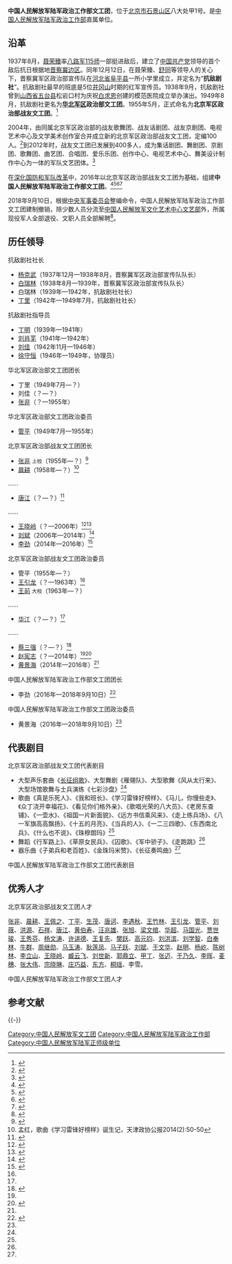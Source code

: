 {{Infobox PRCG
|color = darkgreen
|机构名称=中国人民解放军陆军政治工作部文工团
|上级机构=[[中国人民解放军陆军政治工作部|中国人民解放军陆军政治工作部]]
|机构类型=中国人民解放军陆军政治工作部直属单位
|军事级别=正师级
|标志1=China Emblem PLA.svg
|职位1=团长
|人员1=[[李劲|李劲]]
|衔级1=
|职位2=政治委员
|人员2=[[黄景海|黄景海]]
|衔级2=
|职位3=
|人员3=
|职位4=
|人员4=
|地址1=[[北京市|北京市]][[石景山区|石景山区]]八大处甲1号
|成立时间=2016年
|撤销时间=2018年9月10日
|a=
|b=
|c=
|d=
|E=
|e=
}}

'''中国人民解放军陆军政治工作部文工团'''，位于[[北京市|北京市]][[石景山区|石景山区]]八大处甲1号。是[[中国人民解放军陆军政治工作部|中国人民解放军陆军政治工作部]]直属单位。

== 沿革 ==
1937年8月，[[聂荣臻|聂荣臻]]率[[八路军|八路军]][[115师|115师]]一部挺进敌后，建立了[[中国共产党|中国共产党]]领导的首个敌后抗日根据地[[晋察冀边区|晋察冀边区]]。同年12月12日，在聂荣臻、[[舒同|舒同]]等领导人的关心下，晋察冀军区政治部宣传队在[[河北省|河北省]][[阜平县|阜平县]]一所小学里成立，并定名为“'''抗敌剧社'''”。抗敌剧社最早的班底是5位[[井冈山|井冈山]]时期的红军宣传员。1938年9月，抗敌剧社曾到[[山西省|山西省]][[五台县|五台县]]松岩口村为庆祝[[白求恩|白求恩]]创建的模范医院成立举办演出。1949年8月，抗敌剧社更名为'''[[华北军区|华北军区]]政治部文工团'''。1955年5月，正式命名为'''北京军区政治部战友文工团'''。<ref name=hxjw>{{Cite web |url=http://www.huaxia.com/thjq/jswy/2012/12/3121703.html |title=回眸北京军区政治部战友文工团的发展变迁，华夏经纬网，2012-12-11 |accessdate=2014-05-29 |archive-date=2019-07-31 |archive-url=https://web.archive.org/web/20190731001740/http://www.huaxia.com/thjq/jswy/2012/12/3121703.html |dead-url=no }}</ref>

2004年，由同属北京军区政治部的战友歌舞团、战友话剧团、战友京剧团、电视艺术中心及文学美术创作室合并成立新的北京军区政治部战友文工团，定编100人。<ref name=nfzm>{{Cite web |url=http://www.infzm.com/content/97037 |title=军队文工团拐点，南方周末，2013-12-26 |accessdate=2016-11-23 |archive-date=2016-11-24 |archive-url=https://web.archive.org/web/20161124093713/http://www.infzm.com/content/97037 |dead-url=no }}</ref>到2012年时，战友文工团已发展到400多人，成为集话剧团、舞剧团、京剧团、歌舞团、曲艺团、合唱团、爱乐乐团、创作中心、电视艺术中心、舞美设计制作中心为一体的军队文艺团体。<ref>{{Cite web |url=http://ent.sina.com.cn/j/2012-12-08/18053807089.shtml |title=战友文工团成立75周年 经典剧目重现，新浪，2012-12-08 |access-date=2016-11-23 |archive-url=https://web.archive.org/web/20161124024716/http://ent.sina.com.cn/j/2012-12-08/18053807089.shtml |archive-date=2016-11-24 |dead-url=yes }}</ref>

在[[深化国防和军队改革|深化国防和军队改革]]中，2016年以北京军区政治部战友文工团为基础，组建'''中国人民解放军陆军政治工作部文工团'''。<ref name=jbjz>{{Cite web |url=http://zb.81.cn/content/2016-03/21/content_6969917.htm |title=慰问演出暖兵心 改革强军励斗志，军报记者，2016-03-21 |access-date=2016-11-23 |archive-url=https://web.archive.org/web/20161124024907/http://zb.81.cn/content/2016-03/21/content_6969917.htm |archive-date=2016-11-24 |dead-url=yes }}</ref><ref>{{Cite web |url=http://www.gdsihui.gov.cn/Government/publicinfo/PublicInfoShow.aspx?ID=12415 |title=《中国歌曲赏析音乐会》在文化大舞台精彩上演，四会市人民政府，2016-11-07 |access-date=2016-11-23 |archive-url=https://web.archive.org/web/20161124091713/http://www.gdsihui.gov.cn/Government/publicinfo/PublicInfoShow.aspx?ID=12415 |archive-date=2016-11-24 |dead-url=yes }}</ref><ref>{{Cite web |url=http://ent.163.com/16/0921/12/C1G56BJ900038793.html |title=鹤昀出演话剧《红星照耀中国》被赞“小鲜女”，网易，2016-09-21 |access-date=2016-11-23 |archive-url=https://web.archive.org/web/20161124094555/http://ent.163.com/16/0921/12/C1G56BJ900038793.html |archive-date=2016-11-24 |dead-url=yes }}</ref><ref>{{Cite web |url=http://www.81.cn/jlwh/2016-05/30/content_7078022.htm |title=陆军政治工作部文工团亮相，中国军网，2016-05-30 |access-date=2016-11-23 |archive-url=https://web.archive.org/web/20170123093025/http://www.81.cn/jlwh/2016-05/30/content_7078022.htm |archive-date=2017-01-23 |dead-url=yes }}</ref>

2018年9月10日，根据[[中央军事委员会|中央军事委员会]]整编命令，中国人民解放军陆军政治工作部文工团建制撤销，除少数人员分流至[[中国人民解放军文化艺术中心文艺部|中国人民解放军文化艺术中心文艺部]]外，所属现役军人全部退役、文职人员全部解聘<ref name="报道0313A">{{cite web |author1=作者 |title=一线丨编制体制调整落地 继空政后海政文工团也宣告撤销 |url=https://ent.qq.com/a/20180911/078732.htm |website=腾讯网新闻 |accessdate=2020-03-13 |location=深圳 |language=zh-cn |archive-date=2020-11-04 |archive-url=https://web.archive.org/web/20201104043841/https://ent.qq.com/a/20180911/078732.htm |dead-url=no }}</ref>。

==历任领导==
{{col-begin}}
{{col-2}}
;抗敌剧社社长
*[[杨克武|杨克武]]（1937年12月—1938年8月，晋察冀军区政治部宣传队队长）
*[[白瑞林|白瑞林]]（1938年8月—1939年，晋察冀军区政治部宣传队队长）
*白瑞林（1939年—1942年，抗敌剧社社长）
*[[丁里|丁里]]（1942年—1949年7月，抗敌剧社社长）
{{col-2}}
;抗敌剧社指导员
*[[丁明|丁明]]（1939年—1941年）
*[[刘肖芜|刘肖芜]]（1941年—1942年）
*[[刘笳|刘佳]]（1942年11月—1946年）
*[[徐守恒|徐守恒]]（1946年—1949年，协理员）
{{col-end}}

{{col-begin}}
{{col-2}}
;华北军区政治部文工团团长
*丁里（1949年7月—？）
*刘佳（？—？）
*[[张非|张非]]（？—1955年）
{{col-2}}
;华北军区政治部文工团政治委员
*[[管平|管平]]（1949年7月—1955年）
{{col-end}}

{{col-begin}}
{{col-2}}
;北京军区政治部战友文工团团长
*[[张非|张非]] <small>上校</small>（1955年—？）<ref name=zf>{{Cite web |url=http://jz.chinamil.com.cn/n2014/tp/content_6125015.htm |title=穿越烽火岁月 追寻战地飞歌，军报记者，2014-09-04 |access-date=2016-11-23 |archive-url=https://web.archive.org/web/20161124025558/http://jz.chinamil.com.cn/n2014/tp/content_6125015.htm |archive-date=2016-11-24 |dead-url=yes }}</ref>
*[[晨耕|晨耕]]（1958年—？）<ref name=meng>孟红，歌曲《学习雷锋好榜样》诞生记，天津政协公报2014(2):50-50</ref>
……
*[[唐江|唐江]]（？—？）<ref>{{Cite web |url=http://ent.sina.com.cn/y/2012-03-06/10543573424.shtml |title=原战友歌舞团团长唐江3月4日因病逝世，新浪，2012-03-06 |access-date=2016-11-23 |archive-url=https://web.archive.org/web/20161124025140/http://ent.sina.com.cn/y/2012-03-06/10543573424.shtml |archive-date=2016-11-24 |dead-url=yes }}</ref>
……
*[[王晓岭|王晓岭]]（？—2006年）<ref>{{Cite web |url=http://news.cntv.cn/2015/09/10/VIDE1441885317933283.shtml |title=王晓岭：战士心中最美的词作家，央视网，2015-09-10 |access-date=2016-11-23 |archive-url=https://web.archive.org/web/20161124091415/http://news.cntv.cn/2015/09/10/VIDE1441885317933283.shtml |archive-date=2016-11-24 |dead-url=yes }}</ref><ref>{{Cite web |url = http://www.gmw.cn/01ds/2004-06/16/content_44879.htm |title = 十年回首，童话大王细说封笔缘由 |author =  |date = 2004-06-16 |publisher = 光明网 |language =  |accessdate =  |quote =  |archive-date = 2017-08-27 |archive-url = https://web.archive.org/web/20170827171312/http://www.gmw.cn/01ds/2004-06/16/content_44879.htm |dead-url = no }}</ref>
*[[刘斌_(歌手)|刘斌]]（2006年—2014年）<ref>{{Cite web |url=http://www.cnr.cn/tfmb/fdzqq/djsp/200705/t20070514_504464154.html |title=战友文工团团长刘斌谈文化建设，中国广播网，2007-05-14 |access-date=2016-11-23 |archive-url=https://web.archive.org/web/20161124091350/http://www.cnr.cn/tfmb/fdzqq/djsp/200705/t20070514_504464154.html |archive-date=2016-11-24 |dead-url=yes }}</ref>
*[[李劲|李劲]]（2014年—2016年）<ref>{{Cite web |url=http://news.xinhuanet.com/culture/2014-12/23/c_127327062.htm |title=战友歌舞团 四台精彩演出亮相天桥剧场，新华网，2014-12-23 |accessdate=2016-11-23 |archive-date=2017-02-20 |archive-url=https://web.archive.org/web/20170220082154/http://news.xinhuanet.com/culture/2014-12/23/c_127327062.htm |dead-url=no }}</ref>

{{col-2}}
;北京军区政治部战友文工团政治委员
*管平（1955年—？）
*[[王引龙|王引龙]]（？—1963年）<ref name=meng/>
*[[王前_(解放军)|王前]] <small>大校</small>（1963年—？）
……
*[[华江|华江]]（？—？）<ref name=zf/>
……
*[[蔡三强|蔡三强]]（？—？）<ref>{{Cite web |url = http://china.cnr.cn/news/200804/t20080402_504752657.shtml |title = 高举旗帜:用创新打造文艺精品 |author =  |date = 2008-04-02 |publisher = 中国广播网 |language =  |accessdate =  |quote =  |archive-url = https://web.archive.org/web/20170827174624/http://china.cnr.cn/news/200804/t20080402_504752657.shtml |archive-date = 2017-08-27 |dead-url = yes }}</ref>
*[[赵宪志|赵宪志]]（？—2014年）<ref name=hxjw/><ref>{{Cite web |url=http://leaders.people.com.cn/n/2014/0310/c134933-24586685.html |title=北京广安商会成立暨广安乡友座谈会在京举行，人民网，2014-03-10 |access-date=2016-11-23 |archive-url=https://web.archive.org/web/20161124025309/http://leaders.people.com.cn/n/2014/0310/c134933-24586685.html |archive-date=2016-11-24 |dead-url=yes }}</ref>
*[[黄景海|黄景海]]（2014年—2016年）<ref name=jbjz/>
{{col-end}}

{{col-begin}}
{{col-2}}
;中国人民解放军陆军政治工作部文工团团长
*李劲（2016年—2018年9月10日）<ref name=zsgj>{{Cite web  |url =http://www.cctvzsgj.com/new/gsxw/newscon_1039.html  |title =青春励志军旅大戏《热血尖兵》创作研讨会隆重举行  |author =  |date =2017-03-31  |publisher =中视广经  |language =  |accessdate =  |quote =  |archive-url =https://web.archive.org/web/20170827210104/http://www.cctvzsgj.com/new/gsxw/newscon_1039.html  |archive-date =2017-08-27  |dead-url =yes  }}</ref>

{{col-2}}
;中国人民解放军陆军政治工作部文工团政治委员
*黄景海（2016年—2018年9月10日）<ref name=zsgj/>
{{col-end}}

== 代表剧目 ==
;北京军区政治部战友文工团代表剧目
* 大型声乐套曲《[[长征组歌|长征组歌]]》、大型舞剧《雁翎队》、大型歌舞《风从太行来》、大型场馆歌舞与士兵演练《七彩沙盘》<ref name=hxjw/>
* 歌曲《真是乐死人》、《我和班长》、《学习雷锋好榜样》、《马儿，你慢些走》、《众丁浇开幸福花》、《看见你们格外亲》、《歌唱光荣的八大员》、《老房东查铺》、《一壶水》、《祖国一片新面貌》、《远方书信乘风来》、《走上练兵场》、《八一军旗高高飘扬》、《十五的月亮》、《当兵的人》、《一二三四歌》、《东西南北兵》、《什么也不说》、《珠穆朗玛》<ref name=hxjw/>
* 舞蹈《行军路上》、《草原女民兵》、《囚歌》、《军中骄子》、《走跑跳》<ref name=hxjw/>
* 器乐曲《子弟兵和老百姓》、《金珠玛米赞》、《长征奏鸣曲》<ref name=hxjw/>

;中国人民解放军陆军政治工作部文工团代表剧目

== 优秀人才 ==
;北京军区政治部战友文工团人才
[[张非|张非]]、[[晨耕|晨耕]]、[[王佩之|王佩之]]、[[丁平|丁平]]、[[生茂|生茂]]、[[唐诃|唐诃]]、[[李遇秋|李遇秋]]、[[王竹林|王竹林]]、[[王引龙|王引龙]]、[[管平|管平]]、[[刘薇_(词作家)|刘薇]]、[[洪源|洪源]]、[[石祥|石祥]]、[[唐江|唐江]]、[[黄伯寿|黄伯寿]]、[[汪兆雄|汪兆雄]]、[[张旭_(战友文工团)|张旭]]、[[梁文绾|梁文绾]]、[[华超|华超]]、[[马国光|马国光]]、[[贾世骏|贾世骏]]、[[王秀芬|王秀芬]]、[[杨文涛|杨文涛]]、[[许讲德|许讲德]]、[[王复先|王复先]]、[[樊跃|樊跃]]、[[高元钧|高元钧]]、[[刘洪滨|刘洪滨]]、[[刘学智|刘学智]]、[[白奉林|白奉林]]、[[牛群|牛群]]、[[周继勋|周继勋]]、[[马玉涛|马玉涛]]、[[耿莲凤|耿莲凤]]、[[马子跃|马子跃]]、[[刘斌_(歌手)|刘斌]]、[[于文华|于文华]]、[[赵明_(舞蹈家)|赵明]]、[[杨屹|杨屹]]、[[陈树林|陈树林]]、[[李立山|李立山]]、[[王晓岭|王晓岭]]、[[臧云飞|臧云飞]]、[[刘世新|刘世新]]、[[郭鼎立|郭鼎立]]、[[甲丁|甲丁]]、[[张迈|张迈]]、[[于乃久|于乃久]]、[[李晖_(歌手)|李晖]]、[[麦穗_(歌手)|麦穗]]、[[张大伟|张大伟]]、[[宗晓琳|宗晓琳]]、[[庄巧益|庄巧益]]、[[东方_(歌手)|东方]]、[[桐瑶|桐瑶]]、李雪。

;中国人民解放军陆军政治工作部文工团人才

== 参考文献 ==
{{Reflist|30em}}

{{-}}
{{中国人民解放军陆军}}
{{中国人民解放军文工团}}

[[Category:中国人民解放军文工团|Category:中国人民解放军文工团]]
[[Category:中国人民解放军陆军政治工作部|Category:中国人民解放军陆军政治工作部]]
[[Category:中国人民解放军陆军正师级单位|Category:中国人民解放军陆军正师级单位]]